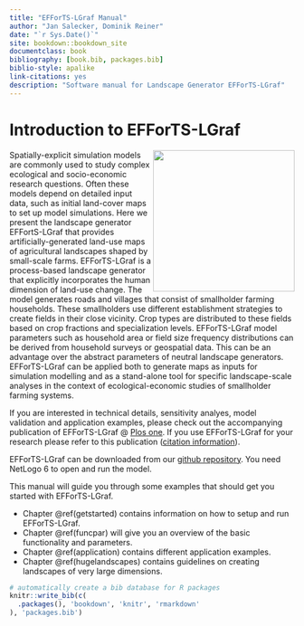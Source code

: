 ```yaml
--- 
title: "EFForTS-LGraf Manual"
author: "Jan Salecker, Dominik Reiner"
date: "`r Sys.Date()`"
site: bookdown::bookdown_site
documentclass: book
bibliography: [book.bib, packages.bib]
biblio-style: apalike
link-citations: yes
description: "Software manual for Landscape Generator EFForTS-LGraf"
---
```


# Introduction to EFForTS-LGraf 

<img src="figures/EFForTS-LGraf_logo.png" align="right" width="250" />

Spatially-explicit simulation models are commonly used to study complex ecological and socio-economic research questions. Often these models depend on detailed input data, such as initial land-cover maps to set up model simulations. Here we present the landscape generator EFFortS-LGraf that provides artificially-generated land-use maps of agricultural landscapes shaped by small-scale farms. EFForTS-LGraf is a process-based landscape generator that explicitly incorporates the human dimension of land-use change. The model generates roads and villages that consist of smallholder farming households. These smallholders use different establishment strategies to create fields in their close vicinity. Crop types are distributed to these fields based on crop fractions and specialization levels. EFForTS-LGraf model parameters such as household area or field size frequency distributions can be derived from household surveys or geospatial data. This can be an advantage over the abstract parameters of neutral landscape generators. EFForTS-LGraf can be applied both to generate maps as inputs for simulation modelling and as a stand-alone tool for specific landscape-scale analyses in the context of ecological-economic studies of smallholder farming systems.


If you are interested in technical details, sensitivity analyes, model validation and application examples, please check out the accompanying publication of EFForTS-LGraf @ [Plos one](https://journals.plos.org/plosone/article?id=10.1371/journal.pone.0222949). If you use EFForTS-LGraf for your research please refer to this publication ([citation information](https://journals.plos.org/plosone/article/citation?id=10.1371/journal.pone.0222949)).

EFForTS-LGraf can be downloaded from our [github repository](https://github.com/nldoc/EFForTS-LGraf).
You need NetLogo 6 to open and run the model.

This manual will guide you through some examples that should get you started with EFForTS-LGraf.

* Chapter \@ref(getstarted) contains information on how to setup and run EFForTS-LGraf.
* Chapter \@ref(funcpar) will give you an overview of the basic functionality and parameters.
* Chapter \@ref(application) contains different application examples.
* Chapter \@ref(hugelandscapes) contains guidelines on creating landscapes of very large dimensions.



```r
# automatically create a bib database for R packages
knitr::write_bib(c(
  .packages(), 'bookdown', 'knitr', 'rmarkdown'
), 'packages.bib')
```
